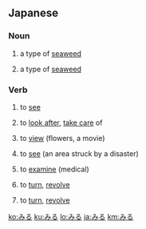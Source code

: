 ==Japanese==
===Noun===
{{ja-noun|h|rom=miru}}
# {{ja-def|海松}} a type of [[seaweed]]
# {{ja-def|水松}} a type of [[seaweed]]
===Verb===
{{ja-verb|h|rom=miru}}
# {{ja-def|見る}} to [[see]]
# {{ja-def|看る}} to [[look after]], [[take care]] of
# {{ja-def|観る}} to [[view]] (flowers, a movie)
# {{ja-def|視る}} to [[see]] (an area struck by a disaster)
# {{ja-def|診る}} to [[examine]] (medical)
# {{ja-def|回る}} to [[turn]], [[revolve]]
# {{ja-def|廻る}} to [[turn]], [[revolve]]

[[ko:みる]]
[[ku:みる]]
[[lo:みる]]
[[ja:みる]]
[[km:みる]]